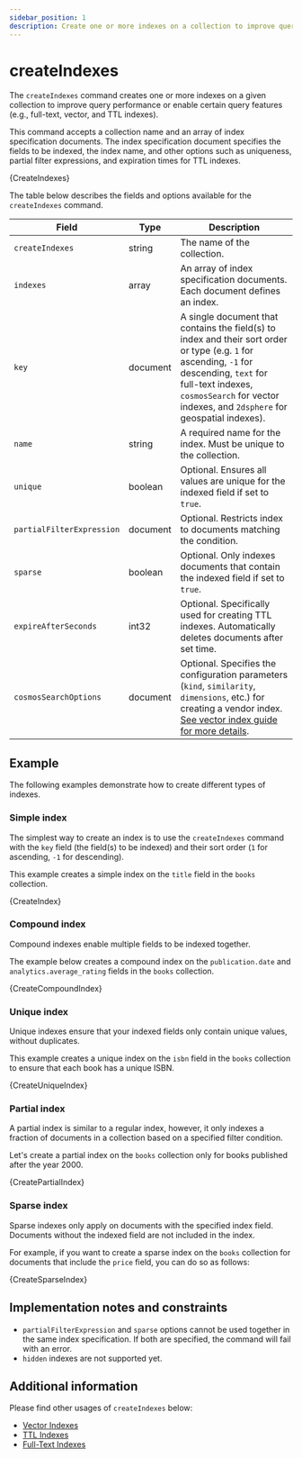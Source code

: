```yaml
---
sidebar_position: 1
description: Create one or more indexes on a collection to improve query performance and enable certain query features.
---
```


# createIndexes


<!-- Short description of the command and its usage. -->

The `createIndexes` command creates one or more indexes on a given collection to improve query performance or enable certain query features (e.g., full-text, vector, and TTL indexes).

<!-- Syntax structure of the command here with all available options, field variables, and types.-->

<!-- markdownlint-disable MD033 -->

This command accepts a collection name and an array of index specification documents.
The index specification document specifies the fields to be indexed, the index name, and other options such as uniqueness, partial filter expressions, and expiration times for TTL indexes.

<CodeBlock language="js">{CreateIndexes}</CodeBlock>

The table below describes the fields and options available for the `createIndexes` command.

<!-- Explain fields such as arguments, modifiers, stage, operators, parameters, options supported by the command in a table format if more than a single item (if necessary or available): -->

| Field                     | Type     | Description                                                                                                                                                                                                                               |
| ------------------------- | -------- | ----------------------------------------------------------------------------------------------------------------------------------------------------------------------------------------------------------------------------------------- |
| `createIndexes`           | string   | The name of the collection.                                                                                                                                                                                                               |
| `indexes`                 | array    | An array of index specification documents. Each document defines an index.                                                                                                                                                                |
| `key`                     | document | A single document that contains the field(s) to index and their sort order or type (e.g. `1` for ascending, `-1` for descending, `text` for full-text indexes, `cosmosSearch` for vector indexes, and `2dsphere` for geospatial indexes). |
| `name`                    | string   | A required name for the index. Must be unique to the collection.                                                                                                                                                                          |
| `unique`                  | boolean  | Optional. Ensures all values are unique for the indexed field if set to `true`.                                                                                                                                                           |
| `partialFilterExpression` | document | Optional. Restricts index to documents matching the condition.                                                                                                                                                                            |
| `sparse`                  | boolean  | Optional. Only indexes documents that contain the indexed field if set to `true`.                                                                                                                                                         |
| `expireAfterSeconds`      | int32    | Optional. Specifically used for creating TTL indexes. Automatically deletes documents after set time.                                                                                                                                     |
| `cosmosSearchOptions`     | document | Optional. Specifies the configuration parameters (`kind`, `similarity`, `dimensions`, etc.) for creating a vendor index. [See vector index guide for more details](../../guides/vector-search.mdx).                                         |

## Example

The following examples demonstrate how to create different types of indexes.

### Simple index

The simplest way to create an index is to use the `createIndexes` command with the `key` field (the field(s) to be indexed) and their sort order (`1` for ascending, `-1` for descending).

This example creates a simple index on the `title` field in the `books` collection.

<CodeBlock language="js">{CreateIndex}</CodeBlock>

### Compound index

Compound indexes enable multiple fields to be indexed together.

The example below creates a compound index on the `publication.date` and `analytics.average_rating` fields in the `books` collection.

<CodeBlock language="js">{CreateCompoundIndex}</CodeBlock>

### Unique index

Unique indexes ensure that your indexed fields only contain unique values, without duplicates.

This example creates a unique index on the `isbn` field in the `books` collection to ensure that each book has a unique ISBN.

<CodeBlock language="js">{CreateUniqueIndex}</CodeBlock>

### Partial index

A partial index is similar to a regular index, however, it only indexes a fraction of documents in a collection based on a specified filter condition.

Let's create a partial index on the `books` collection only for books published after the year 2000.

<CodeBlock language="js">{CreatePartialIndex}</CodeBlock>

### Sparse index

Sparse indexes only apply on documents with the specified index field. Documents without the indexed field are not included in the index.

For example, if you want to create a sparse index on the `books` collection for documents that include the `price` field, you can do so as follows:

<CodeBlock language="js">{CreateSparseIndex}</CodeBlock>

## Implementation notes and constraints

<!-- If there are any known or unique information about command behavior, limitations, or contraints, list them here -->

- `partialFilterExpression` and `sparse` options cannot be used together in the same index specification. If both are specified, the command will fail with an error.
- `hidden` indexes are not supported yet.

## Additional information

<!-- Include and link to other related materials or information here -->

Please find other usages of `createIndexes` below:

- [Vector Indexes](../../guides/vector-search.mdx)
- [TTL Indexes](../../guides/ttl-indexes.mdx)
- [Full-Text Indexes](../../guides/full-text-search.mdx)

<!-- markdownlint-enable MD033 -->

